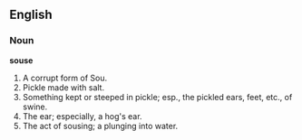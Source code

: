 ==English==

===Noun===

'''souse'''

#A corrupt form of Sou.
#Pickle made with salt.
#Something kept or steeped in pickle; esp., the pickled ears, feet, etc., of swine.
#The ear; especially, a hog's ear.
#The act of sousing; a plunging into water.